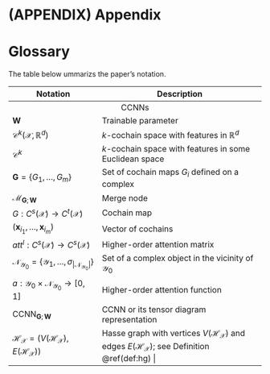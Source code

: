 \cleardoublepage 

# (APPENDIX) Appendix {-}

# Glossary

The table below ummarizs the paper's notation.

+-----------------------------------------------------------------------------------------------+------------------------------------------------------------------------------------------------------------------------------------------------------------------------------+
| Notation                                                                                      | Description                                                                                                                                                                  |
+===============================================================================================+==============================================================================================================================================================================+
| <center>CCNNs</center>                                                                                                                                                                                                                                                       |
+-----------------------------------------------------------------------------------------------+------------------------------------------------------------------------------------------------------------------------------------------------------------------------------+
| $\mathbf{W}$                                                                                  | Trainable parameter                                                                                                                                                          |
+-----------------------------------------------------------------------------------------------+------------------------------------------------------------------------------------------------------------------------------------------------------------------------------+
| $\mathcal{C}^k(\mathcal{X},\mathbb{R}^d)$                                                     | $k$-cochain space with features in $\mathbb{R}^d$                                                                                                                            |
+-----------------------------------------------------------------------------------------------+------------------------------------------------------------------------------------------------------------------------------------------------------------------------------+
| $\mathcal{C}^k$                                                                               | $k$-cochain space with features in some Euclidean space                                                                                                                      |
+-----------------------------------------------------------------------------------------------+------------------------------------------------------------------------------------------------------------------------------------------------------------------------------+
| $\mathbf{G}= \{G_1,\ldots,G_m\}$                                                              | Set of cochain maps $G_i$ defined on a complex                                                                                                                               |
+-----------------------------------------------------------------------------------------------+------------------------------------------------------------------------------------------------------------------------------------------------------------------------------+
| $\mathcal{M}_{ \mathbf{G};\mathbf{W}}$                                                        | Merge node                                                                                                                                                                   |
+-----------------------------------------------------------------------------------------------+------------------------------------------------------------------------------------------------------------------------------------------------------------------------------+
| $G:C^{s}(\mathcal{X})\to C^{t}(\mathcal{X})$                                                  | Cochain map                                                                                                                                                                  |
+-----------------------------------------------------------------------------------------------+------------------------------------------------------------------------------------------------------------------------------------------------------------------------------+
| $(\mathbf{x}_{i_1},\ldots, \mathbf{x}_{i_m})$                                                 | Vector of cochains                                                                                                                                                           |
+-----------------------------------------------------------------------------------------------+------------------------------------------------------------------------------------------------------------------------------------------------------------------------------+
| $att^{l}: C^{s}(\mathcal{X})\to C^{s}(\mathcal{X})$                                           | Higher-order attention matrix                                                                                                                                                |
+-----------------------------------------------------------------------------------------------+------------------------------------------------------------------------------------------------------------------------------------------------------------------------------+
| $\mathcal{N}_{\mathcal{Y}_0}=\{\mathcal{Y}_1,\ldots,\sigma_{|\mathcal{N}_{\mathcal{Y}_0}|}\}$ | Set of a complex object in the vicinity of  $\mathcal{Y}_0$                                                                                                                  |
+-----------------------------------------------------------------------------------------------+------------------------------------------------------------------------------------------------------------------------------------------------------------------------------+
| $a: {\mathcal{Y}_0}\times \mathcal{N}_{\mathcal{Y}_0}\to [0,1]$                               |  Higher-order attention function                                                                                                                                             |
+-----------------------------------------------------------------------------------------------+------------------------------------------------------------------------------------------------------------------------------------------------------------------------------+
| $\mbox{CCNN}_{\mathbf{G};\mathbf{W}}$                                                         | CCNN or its tensor diagram representation                                                                                                                                    |
+-----------------------------------------------------------------------------------------------+------------------------------------------------------------------------------------------------------------------------------------------------------------------------------+
| $\mathcal{H}_{\mathcal{X}}= (V (\mathcal{H}_{\mathcal{X}}), E(\mathcal{H}_{\mathcal{X}}) )$   | Hasse graph with vertices $V (\mathcal{H}_{\mathcal{X}})$ and edges $E(\mathcal{H}_{\mathcal{X}})$; see Definition \@ref(def:hg)                                    |
+-----------------------------------------------------------------------------------------------+------------------------------------------------------------------------------------------------------------------------------------------------------------------------------+
